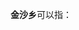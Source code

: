 '''金沙乡'''可以指：
{{PRC admin/disambig|23/08/22/205/000|51/33/31/200/000|62/06/02/205/000}}
{{disambig|cat=三字中国乡名消歧义}}